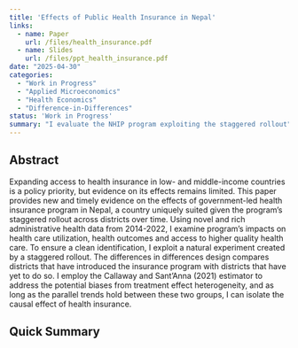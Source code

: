 ```yaml
---
title: 'Effects of Public Health Insurance in Nepal'
links:
  - name: Paper
    url: /files/health_insurance.pdf
  - name: Slides
    url: /files/ppt_health_insurance.pdf
date: "2025-04-30"
categories:
  - "Work in Progress"
  - "Applied Microeconomics"
  - "Health Economics"
  - "Difference-in-Differences"
status: 'Work in Progress'
summary: "I evaluate the NHIP program exploiting the staggered rollout"
---
```


## Abstract

  Expanding access to health insurance in low- and middle-income countries is a policy priority, but evidence on its 
  effects remains limited. This paper provides new and timely evidence on the effects of government-led health
  insurance program in Nepal, a country uniquely suited given the program’s staggered rollout across districts over 
  time. Using novel and rich administrative health data from 2014-2022, I examine program’s impacts on health care
  utilization, health outcomes and access to higher quality health care. To ensure a 
  clean identification, I exploit a natural experiment created by a staggered rollout. The differences in 
  differences design compares districts that have introduced the insurance program with districts that have yet to 
  do so. I employ the Callaway and Sant’Anna (2021) estimator to address the potential biases from treatment effect 
  heterogeneity, and as long as the parallel trends hold between these two groups, I can isolate the causal effect 
  of health insurance.

## Quick Summary

